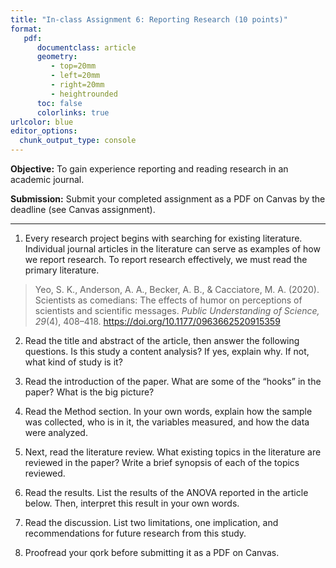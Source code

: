 ```yaml
---
title: "In-class Assignment 6: Reporting Research (10 points)"
format:
   pdf:
      documentclass: article
      geometry:
         - top=20mm
         - left=20mm
         - right=20mm
         - heightrounded
      toc: false
      colorlinks: true
urlcolor: blue
editor_options: 
  chunk_output_type: console
---
```


\vspace{-1cm}

**Objective:** To gain experience reporting and reading research in an academic journal. 

**Submission:** Submit your completed assignment as a PDF on Canvas by the deadline (see Canvas assignment).

---

1) Every research project begins with searching for existing literature. Individual journal articles in the literature can serve as examples of how we report research. To report research effectively, we must read the primary literature.

> Yeo, S. K., Anderson, A. A., Becker, A. B., & Cacciatore, M. A. (2020). Scientists as comedians: The effects of humor on perceptions of scientists and scientific messages. *Public Understanding of Science, 29*(4), 408–418. [https://doi.org/10.1177/0963662520915359](https://doi.org/10.1177/0963662520915359)

2) Read the title and abstract of the article, then answer the following questions. Is this study a content analysis? If yes, explain why. If not, what kind of study is it?

3) Read the introduction of the paper. What are some of the "hooks" in the paper? What is the big picture?

4) Read the Method section. In your own words, explain how the sample was collected, who is in it, the variables measured, and how the data were analyzed.

5) Next, read the literature review. What existing topics in the literature are reviewed in the paper? Write a brief synopsis of each of the topics reviewed.

6) Read the results. List the results of the ANOVA reported in the article below. Then, interpret this result in your own words.

7) Read the discussion. List two limitations, one implication, and recommendations for future research from this study.

8) Proofread your qork before submitting it as a PDF on Canvas.


